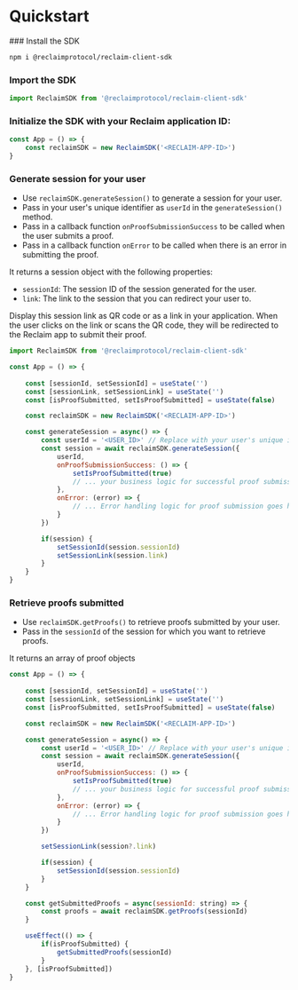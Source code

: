 
# Quickstart

<Steps>
### Install the SDK

```bash
npm i @reclaimprotocol/reclaim-client-sdk
```

### Import the SDK

```js showLineNumbers filename="app.tsx"
import ReclaimSDK from '@reclaimprotocol/reclaim-client-sdk'
```

### Initialize the SDK with your Reclaim application ID:

```js showLineNumbers {2} filename="app.tsx"
const App = () => {
    const reclaimSDK = new ReclaimSDK('<RECLAIM-APP-ID>')
}
```

### Generate session for your user
- Use `reclaimSDK.generateSession()` to generate a session for your user.
- Pass in your user's unique identifier as `userId` in the `generateSession()` method.
- Pass in a callback function `onProofSubmissionSuccess` to be called when the user submits a proof.
- Pass in a callback function `onError` to be called when there is an error in submitting the proof.

It returns a session object with the following properties:
- `sessionId`: The session ID of the session generated for the user.
- `link`: The link to the session that you can redirect your user to.

<Callout>
Display this session link as QR code or as a link in your application. When the user clicks on the link or scans the QR code, they will be redirected to the Reclaim app to submit their proof.
</Callout>

```js showLineNumbers {12} filename="app.tsx"
import ReclaimSDK from '@reclaimprotocol/reclaim-client-sdk'

const App = () => {
    
    const [sessionId, setSessionId] = useState('')
	const [sessionLink, setSessionLink] = useState('')
    const [isProofSubmitted, setIsProofSubmitted] = useState(false)

    const reclaimSDK = new ReclaimSDK('<RECLAIM-APP-ID>')

    const generateSession = async() => {
		const userId = '<USER_ID>' // Replace with your user's unique identifier
		const session = await reclaimSDK.generateSession({
			userId,
			onProofSubmissionSuccess: () => {
                setIsProofSubmitted(true)
				// ... your business logic for successful proof submission goes here
			},
			onError: (error) => {
				// ... Error handling logic for proof submission goes here
			}
		})

        if(session) {
            setSessionId(session.sessionId)
			setSessionLink(session.link)
        }
	}
}
```
### Retrieve proofs submitted
- Use `reclaimSDK.getProofs()` to retrieve proofs submitted by your user.
- Pass in the `sessionId` of the session for which you want to retrieve proofs.

It returns an array of proof objects


```js showLineNumbers {27} filename="app.tsx"
const App = () => {
    
    const [sessionId, setSessionId] = useState('')
	const [sessionLink, setSessionLink] = useState('')
    const [isProofSubmitted, setIsProofSubmitted] = useState(false)

    const reclaimSDK = new ReclaimSDK('<RECLAIM-APP-ID>')

    const generateSession = async() => {
		const userId = '<USER_ID>' // Replace with your user's unique identifier
		const session = await reclaimSDK.generateSession({
			userId,
			onProofSubmissionSuccess: () => {
                setIsProofSubmitted(true)
				// ... your business logic for successful proof submission goes here
			},
			onError: (error) => {
				// ... Error handling logic for proof submission goes here
			}
		})

		setSessionLink(session?.link)

        if(session) {
            setSessionId(session.sessionId)
        }
	}

    const getSubmittedProofs = async(sessionId: string) => {
		const proofs = await reclaimSDK.getProofs(sessionId)
	}

    useEffect(() => {
        if(isProofSubmitted) {
            getSubmittedProofs(sessionId)
        }
	}, [isProofSubmitted])
}
```
</Steps>